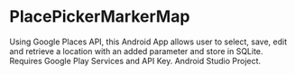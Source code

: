 # PlacePickerMarkerMap
Using Google Places API, this Android App allows user to select, save, edit and retrieve a location with an added parameter and store in SQLite. Requires Google Play Services and API Key. Android Studio Project.
